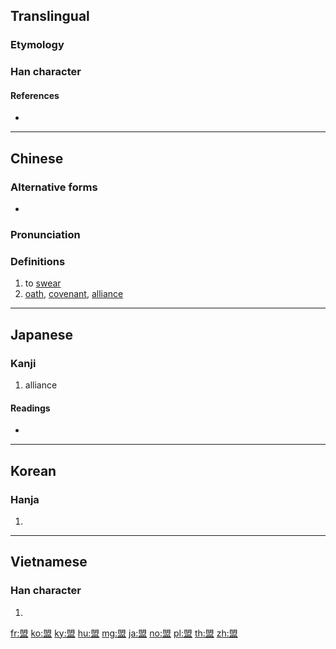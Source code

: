{{character info/new}}
==Translingual==
===Etymology===
{{Han etyl}}

===Han character===
{{Han char|rn=108|rad=皿|as=08|sn=13|four=67107|canj=ABBT|ids=⿱明皿}}

====References====
* {{Han ref|kx=0795.170|dkj=23024|dj=1210.120|hdz=42565.070|uh=76DF|ud=30431|bh=B7F9|bd=47097}}

----

==Chinese==
{{zh-forms}}

===Alternative forms===
* {{zh-l|𥁰}}

===Pronunciation===
{{zh-pron
|m=méng
|c=mang4,maang6
|h=
|md=
|mn=
|w=
|mc=y
|oc=y
|cat=n,v
}}

===Definitions===
{{zh-hanzi}}

# to [[swear]]
# [[oath]], [[covenant]], [[alliance]]

----

==Japanese==

===Kanji===
{{ja-kanji|grade=6|rs=皿08}}

# alliance
====Readings====
* {{ja-readings|kanon=[[めい]] (mei)|goon=[[みょう]] (myō, ''rare'')|kun=[[ちかう]] ([[盟う]] chikau), [[ちかい]] ([[盟い]] chikai)}}

----

==Korean==

===Hanja===
{{ko-hanja|hangeul=맹|eumhun=|rv=maeng|mr=maeng|y=mayng}}

# {{defn|lang=ko|sort=皿08}}

----

==Vietnamese==

===Han character===
{{vi-hantu|[[minh]]|rs=皿08}}

# {{defn|lang=vi|sort=皿08}}

[[fr:盟]]
[[ko:盟]]
[[ky:盟]]
[[hu:盟]]
[[mg:盟]]
[[ja:盟]]
[[no:盟]]
[[pl:盟]]
[[th:盟]]
[[zh:盟]]